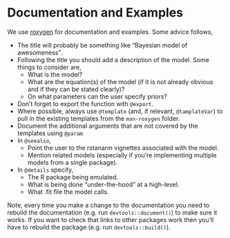 # Documentation and Examples
We use [roxygen](http://r-pkgs.had.co.nz/man.html) for documentation and examples. Some advice follows,

* The title will probably be something like "Bayesian model of awesomeness".
* Following the title you should add a description of the model. Some things to consider are,  
    * What is the model?
    * What are the equation(s) of the model (if it is not already obvious and if they can be stated clearly)?
    * On what parameters can the user specify priors?
* Don't forget to export the function with `@export`.
* Where possible, always use `@template` (and, if relevant, `@tamplateVar`) to pull in the existing templates from the `man-roxygen` folder.
* Document the additional arguments that are not covered by the templates using `@param`
* In `@seealso`,
    * Point the user to the rstanarm vignettes associated with the model.
    * Mention related models (especially if you're implementing multiple models from a single package).
* In `@details` specify,
    * The R package being emulated.
    * What is being done "under-the-hood" at a high-level.
    * What .fit file the model calls.

Note, every time you make a change to the documentation you need to rebuild the documentation (e.g. run `devtools::document()`) to make sure it works. If you want to check that links to other packages work then you'll have to rebuild the package (e.g. run `devtools::build()`).